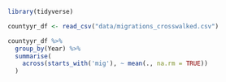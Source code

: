 ```r
library(tidyverse)

```

```r
countyyr_df <- read_csv("data/migrations_crosswalked.csv")
```

```r
countyyr_df %>% 
  group_by(Year) %>% 
  summarise(
    across(starts_with('mig'), ~ mean(., na.rm = TRUE))
  )
```

